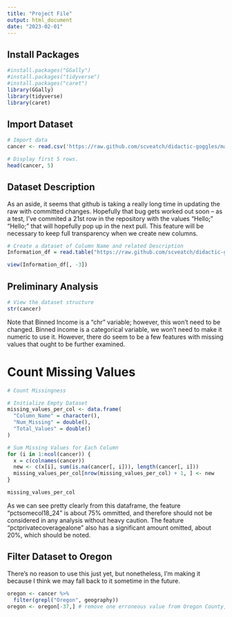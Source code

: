 ```yaml
---
title: "Project File"
output: html_document
date: "2023-02-01"
---
```

## Install Packages
```r
#install.packages("GGally")
#install.packages("tidyverse")
#install.packages("caret")
library(GGally)
library(tidyverse)
library(caret)
```

## Import Dataset
```r
# Import data 
cancer <- read.csv('https://raw.github.com/scveatch/didactic-goggles/main/cancer_reg.csv')

# Display first 5 rows.
head(cancer, 5)
```

## Dataset Description

As an aside, it seems that github is taking a really long time in updating the raw with committed changes. Hopefully that bug gets worked out soon -- as a test, I've commited a 21st row in the repository with the values "Hello;" "Hello;" that will hopefully pop up in the next pull. This feature will be necessary to keep full transparency when we create new columns. 
```r
# Create a dataset of Column Name and related Description
Information_df = read.table("https://raw.github.com/scveatch/didactic-goggles/Dataset/Descriptions", header = TRUE, sep = ";")

view(Information_df[, -3])
```


## Preliminary Analysis

```r
# View the dataset structure
str(cancer)
```

Note that Binned Income is a "chr" variable; however, this won't need to be changed. Binned income is a categorical variable, we won't need to make it numeric to use it. However, there do seem to be a few features with missing values that ought to be further examined.

# Count Missing Values

```r
# Count Missingness

# Initialize Empty Dataset
missing_values_per_col <- data.frame(
  "Column_Name" = character(),
  "Num_Missing" = double(),
  "Total_Values" = double()
)

# Sum Missing Values for Each Column
for (i in 1:ncol(cancer)) {
  x = c(colnames(cancer))
  new <- c(x[i], sum(is.na(cancer[, i])), length(cancer[, i]))
  missing_values_per_col[nrow(missing_values_per_col) + 1, ] <- new
}

missing_values_per_col
```
As we can see pretty clearly from this dataframe, the feature "pctsomecol18_24" is about 75% ommitted, and therefore should not be considered in any analysis without heavy caution. The feature "pctprivatecoveragealone" also has a significant amount omitted, about 20%, which should be noted. 

## Filter Dataset to Oregon

There's no reason to use this just yet, but nonetheless, I'm making it because I think we may fall back to it sometime in the future. 
```r
oregon <- cancer %>%
  filter(grepl("Oregon", geography))
oregon <- oregon[-37,] # remove one erroneous value from Oregon County, Missouri
```

